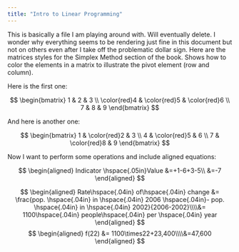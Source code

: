 ```yaml
---
title: "Intro to Linear Programming"
---
```


This is basically a file I am playing around with. Will eventually delete. 
I wonder why everything seems to be rendering just fine in this document but not on others even after I take off the problematic dollar sign.
Here are the matrices styles for the Simplex Method section of the book. Shows how to color the elements in a matrix to illustrate the pivot element (row and column).

Here is the first one:

$$
\begin{bmatrix}
1 & 2 & 3 \\
\color{red}4 & \color{red}5 & \color{red}6 \\
7 & 8 & 9
\end{bmatrix}
$$

And here is another one:

$$
\begin{bmatrix}
1 & \color{red}2 & 3 \\
4 & \color{red}5 & 6 \\
7 & \color{red}8 & 9
\end{bmatrix}
$$

Now I want to perform some operations and include aligned equations:

```{=tex}
\begin{align} 
\ S &= \int_{3}^{9}{x^2 dx}\\ 
&= \left[\frac{x^3}{3}\right]_3^9\\ 
&= \frac{9^3}{3}-\frac{9^3}{3}\\ 
&= 234 
\end{align}
```
```{=tex}
\begin{align}
Indicator \hspace{.05in}Value
&=+7-5+3-9\\
&=-4
\end{align}
```
```{=tex}
\begin{align}
Indicator \hspace{.05in}Value&= 1(12)-1(1)+1(3)-1(5)\\
&=12-1+3-5\\
&=+9
\end{align}
```

$$
\begin{aligned}
Indicator \hspace{.05in}Value
&=+1-6+3-5\\
&=-7
\end{aligned}
$$

$$
\begin{aligned} 
Rate\hspace{.04in} of\hspace{.04in} change &=  \frac{pop. \hspace{.04in} in \hspace{.04in} 2006 \hspace{.04in}- pop. \hspace{.04in} in \hspace{.04in} 2002}{2006-2002}\\\\&= 1100\hspace{.04in} people\hspace{.04in} per \hspace{.04in} year
\end{aligned}
$$
$$
\begin{aligned}
f(22) &= 1100\times22+23,400\\\\&=47,600
\end{aligned}
$$
